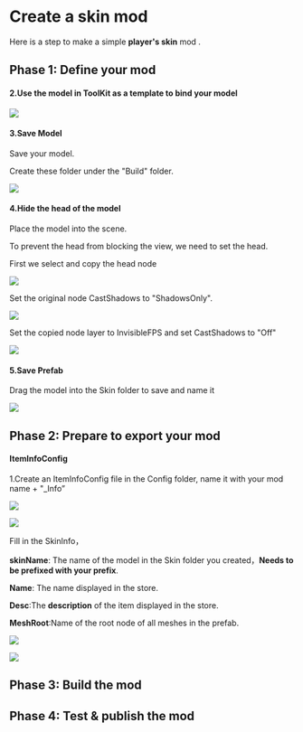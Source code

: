
# Create a skin mod

Here is a step to make a simple **player's skin** mod .

## Phase 1: Define your mod

<ModTutorialFragmentStepOpenUnity />

#### 2.Use the model in ToolKit as a template to bind your model

![](3.create-a-skin-mod/model.png)

#### 3.Save Model

Save your model.

Create these folder under the "Build" folder.

![](3.create-a-skin-mod/folder.png)

#### 4.Hide the head of the model

Place the model into the scene.

To prevent the head from blocking the view, we need to set the head.

First we select and copy the head node

![](3.create-a-skin-mod/copyhead.png)

Set the original node CastShadows to "ShadowsOnly".

![](3.create-a-skin-mod/sethead.png)

Set the copied node layer to InvisibleFPS and set CastShadows to "Off"

![](3.create-a-skin-mod/headlayer.png)



#### 5.Save Prefab

Drag the model into the Skin folder to save and name it

![](3.create-a-skin-mod/saveprefab.png)

## Phase 2: Prepare to export your mod

<ModTutorialFragmentStepCreateIcon />

#### ItemInfoConfig

1.Create an ItemInfoConfig file in the Config folder, name it with your mod name + "_Info”

<img src="3.create-a-skin-mod/iteminfoconfig.png"/>

![](3.create-a-skin-mod/iteminfoconfig2.png)

Fill in the SkinInfo，

**skinName**: The name of the model in the Skin folder you created，**Needs to be prefixed with your prefix**.

**Name**: The name displayed in the store.

**Desc**:The **description** of the item displayed in the store.

**MeshRoot**:Name of the root node of all meshes in the prefab.

<img src="3.create-a-skin-mod/rootofmesh.png"/>

![](3.create-a-skin-mod/filliteminfoconfig.png)

## Phase 3: Build the mod

<ModTutorialFragmentPhaseBuild />

## Phase 4: Test & publish the mod

<ModTutorialFragmentPhaseTest />

